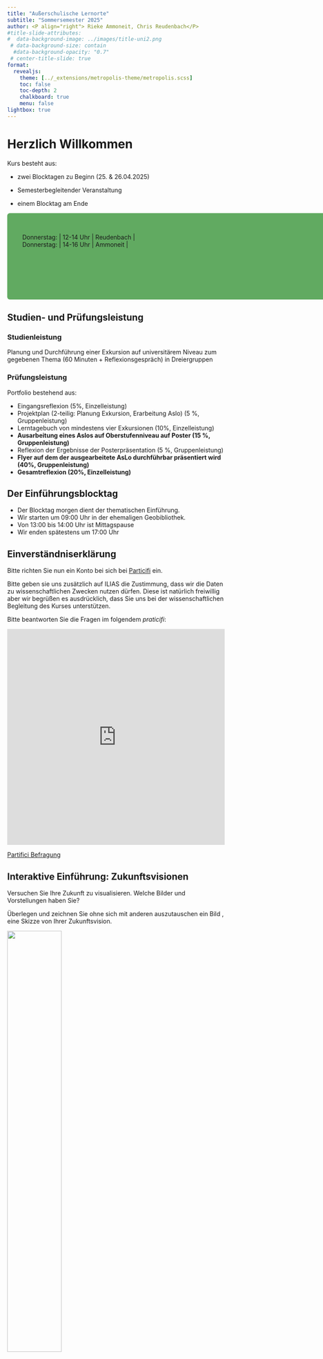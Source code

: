```yaml
---
title: "Außerschulische Lernorte"
subtitle: "Sommersemester 2025"
author: <P align="right"> Rieke Ammoneit, Chris Reudenbach</P>
#title-slide-attributes: 
#  data-background-image: ../images/title-uni2.png
 # data-background-size: contain
  #data-background-opacity: "0.7"
 # center-title-slide: true
format:
  revealjs:
    theme: [../_extensions/metropolis-theme/metropolis.scss]
    toc: false
    toc-depth: 2
    chalkboard: true
    menu: false
lightbox: true
---
```




# Herzlich Willkommen

Kurs besteht aus:

-   zwei Blocktagen zu Beginn (25. & 26.04.2025)

-   Semesterbegleitender Veranstaltung

-   einem Blocktag am Ende

::: r-stack
::: {data-id="box1" style="background: #61AA61; text-align: left; width: 750px; height: 180px; border-square: 200px; padding: 15px 5px 5px 35px; border-radius: 6px"}
| |  |  |
|------|------|------|

| Donnerstag:     | 12-14 Uhr     | Reudenbach     |
| Donnerstag:     | 14-16 Uhr     |  Ammoneit    |
:::
:::

## Studien- und Prüfungsleistung

### Studienleistung

::: {.callout-warning  appearance="simple"  icon=false}
Planung und Durchführung einer Exkursion auf universitärem Niveau zum gegebenen Thema  (60 Minuten + Reflexionsgespräch) in Dreiergruppen


:::

### Prüfungsleistung

::: {.callout-warning  appearance="simple"  icon=false}
Portfolio bestehend aus:

-   Eingangsreflexion (5%, Einzelleistung)
-   Projektplan (2-teilig: Planung Exkursion, Erarbeitung Aslo) (5 %, Gruppenleistung)
-   Lerntagebuch von mindestens vier Exkursionen (10%, Einzelleistung)
-   **Ausarbeitung eines Aslos auf Oberstufenniveau auf Poster (15 %, Gruppenleistung)**
-   Reflexion der Ergebnisse der Posterpräsentation (5 %, Gruppenleistung)
-   **Flyer auf dem der ausgearbeitete AsLo durchführbar präsentiert wird (40%, Gruppenleistung)**
-   **Gesamtreflexion (20%, Einzelleistung)**

:::

## Der Einführungsblocktag

-   Der Blocktag morgen dient der thematischen Einführung. 
-   Wir starten um 09:00 Uhr in der ehemaligen Geobibliothek.
-   Von 13:00 bis 14:00 Uhr ist Mittagspause
-   Wir enden spätestens um 17:00 Uhr



## Einverständniserklärung
::: {.callout-warning icon=false appearance="simple" }
Bitte richten Sie nun ein Konto bei sich bei [Particifi](https://ars.particify.de/login) ein.

Bitte geben sie uns zusätzlich auf ILIAS die Zustimmung, dass wir die Daten zu wissenschaftlichen Zwecken nutzen dürfen. Diese ist natürlich freiwillig aber wir begrüßen es ausdrücklich, dass Sie uns bei der wissenschaftlichen Begleitung des Kurses unterstützen. 

Bitte beantworten Sie die Fragen im folgendem *praticifi*:
:::
<iframe src="https://partici.fi/13349343" style="border:0px;width:100%;height:500px" allowfullscreen="true" webkitallowfullscreen="true" mozallowfullscreen="true"></iframe>

[Partifici Befragung](https://partici.fi/13349343){.lightbox width="75%" fig-align="center"}



## Interaktive Einführung: Zukunftsvisionen

Versuchen Sie Ihre Zukunft zu visualisieren. Welche Bilder und Vorstellungen haben Sie? 

::: {.callout-tip  appearance="simple" title="Arbeitsauftrag" icon=false}
Überlegen und zeichnen Sie  ohne sich mit anderen auszutauschen ein Bild , eine Skizze von Ihrer Zukunftsvision.


:::
::: {.callout-tip  appearance="simple" title="Universale Vision" icon=false collapse=false}
![](/images/vision.webp){width=50%}
:::
Sie sind frei in der Wahl Ihrer Schwerpunkte und Zeithorizonten. Die künstlerische oder handwerkliche Umsetzung ist dabei nicht wesentlich! 

Sie haben 15 Minuten Zeit.

## Zukunftsvisionen

Tauschen Sie sich nun mit Ihren Sitznachbar\*innen, und den Kommiliton\*innen, die hinter ihnen bzw. vor ihnen sitzen aus, so dass Sie ein Sechserteam bilden. Erklären Sie sich gegenseitig was auf Ihren Bildern zu sehen ist.

::: {.callout-tip  appearance="simple" title="Fragen" icon=false}
- Welche Gemeinsamkeiten stellen Sie fest?

- Welche Unterschiede bestehen?

- Spiegelt sich der Einfluss des Klimawandels in den Bildern wider? Wenn ja wie? Wenn nein, warum nicht?
:::


## Zuteilung der Themen

-   Bitte finden Sie sich nun in Dreierteams zusammen.
-   Sie bekommen ein Thema und den dazugehörigen Termin zugelost. Sie können bis zum Ende der morgigen Veranstaltung bei Bedarf     Tauschpartner finden. Grundsätzlich gehen wir davon aus, dass Sie zu allen Terminen anwesend sein können und werden keinen        Tausch für Sie organisieren.
-   Für jeden Thema finden Sie im Lernmodul Empfehlungen. Genauere Vorgaben folgen morgen. 



## Eingangsreflexion - Lehrkraft in Zeiten unsicherer Zukünfte

Diskutieren Sie mit Ihrem Nachbar/Ihrer Nachbarin was die globale Erderwärmung und die damit verbundenen unsicheren Zukunftsaussichten für Sie als werdende Erdkundelehrkraft bedeuten.

::: {.callout-tip  appearance="simple" title="Fragen" icon=false}
-   Welche Werte und Kompetenzen, wollen Sie im Kontext der globalen Erderwärmung vermitteln?

-   Welche Bedeutung hat die BNE für Ihre Überzeugung als Erdkundelehrkraft zu arbeiten?

-   Was motiviert Sie die neue Generationen auszubilden?

::: 

::: {.callout-important  appearance="simple" title="Abgabe"}
Formulieren Sie Ihre Notizen aus und laden Sie die Antworten zusammen mit einem Scan Ihres Bildes bis 23:55 Uhr im Ilias-Ordner hoch.
Bezeichnung: Nachname_1.pdf 
Umfang:       beliebig
Einzelabgabe für jeden Studierenden
:::


## Blocktage

Wir sehen uns morgen um 09:30 Uhr in der ehemaligen Geobib!


